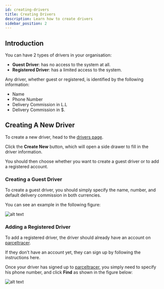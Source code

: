 ```yaml
---
id: creating-drivers
title: Creating Drivers
description: Learn how to create drivers
sidebar_position: 2
---
```


## Introduction

You can have 2 types of drivers in your organisation:
- **Guest Driver**: has no access to the system at all.
- **Registered Driver**: has a limited access to the system.

Any driver, whether guest or registered, is identified by the following information:
- Name
- Phone Number
- Delivery Commission in L.L
- Delivery Commission in $.

## Creating A New Driver

To create a new driver, head to the [drivers page](https://parceltracer.app/drivers).

Click the **Create New** button, which will open a side drawer to fill in the driver information.

You should then choose whether you want to create a guest driver or to add a registered account.

### Creating a Guest Driver

To create a guest driver, you should simply specify the name, number, and default delivery commission in both currencies.

You can see an example in the following figure:

![alt text](./media/create-guest-driver.png)

### Adding a Registered Driver

To add a registered driver, the driver should already have an account on [parceltracer](https://parceltracer.app/).

If they don't have an account yet, they can sign up by following the instructions here.

Once your driver has signed up to [parceltracer](https://parceltracer.app/), you simply need to specify his phone number, and click **Find** as shown in the figure below:

![alt text](./media/add-registered-driver.png)
